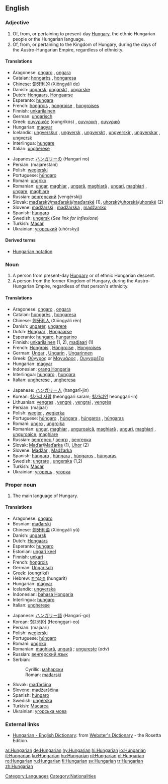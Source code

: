 {{interwiktionary|code=hu}}
{{wikipedia}}
==English==

===Adjective===
{{en-adj|-}}

# Of, from, or pertaining to present-day [[Hungary]], the ethnic Hungarian people or the Hungarian language.
# Of, from, or pertaining to the Kingdom of Hungary, during the days of the Austro-Hungarian Empire, regardless of ethnicity.

====Translations====
{{trans-top|Hungarian}}
*Aragonese: [[ongaro]] {{m}}, [[ongara]] {{f}}
*Catalan: [[hongarès]] {{m}}, [[hongaresa]] {{f}}
*Chinese: [[匈牙利]]的 (Xiōngyálì de)
*Danish: [[ungarsk]], [[ungarskt]] {{n}}, [[ungarske]] {{p}}
*Dutch: [[Hongaars]], [[Hongaarse]]
*Esperanto: [[hungara]]
*French: [[hongrois]] {{m}}, [[hongroise]] {{f}}, [[hongroises]] {{p}}
*Finnish: [[unkarilainen]]
*German: [[ungarisch]]
*Greek: [[ουγγρικός]] (oungrikós) {{m}}, [[ουγγρική]] {{f}}, [[ουγγρικό]] {{n}}
*Hungarian: [[magyar]]
*Icelandic: [[ungverskur]] {{m}}, [[ungversk]] {{f}}, [[ungverskt]] {{n}}, [[ungverskir]] {{p}}, [[ungverskar]] {{fpl}}, [[ungversk]] {{npl}}
*Interlingua: [[hungare]]
*Italian: [[ungherese]]
{{trans-mid}}
*Japanese: [[ハンガリー]]の (Hangarī no)
*Persian: {{FAchar|[[مجارستانی]]}} (majarestani)
*Polish: [[węgierski]]
*Portuguese: [[húngaro]] {{m}}
*Romani: [[ungriko]]
*Romanian: [[ungar]], [[maghiar]] {{m}}, [[ungară]], [[maghiară]] {{f}}, [[ungari]], [[maghiari]] {{p}}, [[ungare]], [[maghiare]] {{fpl}}
*Russian: [[венгерский]] (vengérskij)
*Slovak: [[maďarský]]/[[maďarská]]/[[maďarské]] {{m}} {{f}} {{n}} (1), [[uhorský]]/[[uhorská]]/[[uhorské]] {{m}} {{f}} {{n}} (2)
*Slovene: [[madžarski]] {{m}}, [[madžarska]] {{f}}, [[madžarsko]] {{n}}
*Spanish: [[húngaro]] {{m}}
*Swedish: [[ungersk]] (''See link for inflexions'')
*Turkish: [[Macar]]
*Ukrainian: [[угорський]] (uhórskyj) {{m}}
{{trans-bottom}}

====Derived terms====
*[[Hungarian notation]]

===Noun===
{{en-noun}}

#A person from present-day [[Hungary]] or of ethnic Hungarian descent.
#A person from the former Kingdom of Hungary, during the Austro-Hungarian Empire, regardless of that person's ethnicity.

====Translations====
{{trans-top|person from Hungary}}
*Aragonese: [[ongaro]] {{m}}, [[ongara]] {{f}}
*Catalan: [[hongarès]] {{m}}, [[hongaresa]] {{f}}
*Chinese: [[匈牙利人]] (Xiōngyálì rén)
*Danish: [[ungarer]], [[ungarere]] {{p}}
*Dutch: [[Hongaar]] {{m}}, [[Hongaarse]] {{f}}
*Esperanto: [[hungaro]], [[hungarino]]
*Finnish: [[unkarilainen]] (1, 2), [[madjaari]] (1)
*French: [[Hongrois]] {{m}}, [[Hongroise]] {{f}}, [[Hongroises]] {{p}}
*German: [[Ungar]] {{m}}, [[Ungarin]] {{f}}, [[Ungarinnen]] {{f}} {{p}}
*Greek: [[Ούγγρος]] or [[Μαγυάρος]] {{m}}, [[Ουγγαρέζα]] {{f}}
*Hungarian: [[magyar]]
*Indonesian: [[orang Hongaria]]
*Interlingua: [[hungaro]] {{m}}, [[hungara]] {{f}}
*Italian: [[ungherese]] {{m}}, [[ungheresa]] {{f}}
{{trans-mid}}
*Japanese: [[ハンガリー人]] (hangarī-jin)
*Korean: [[헝가리 사람]] (heonggari saram; [[헝가리인]] heonggari-in)
*Lithuanian: [[vengras]] {{m}}, [[vengrė]] {{f}}, [[vengrai]] {{p}}, [[vengrės]] {{fpl}}
*Persian: {{FAchar|[[مجار]]}} (majaar)
*Polish: [[węgier]] {{m}}, [[węgierka]] {{f}}
*Portuguese: [[húngaro]] {{m}}, [[húngara]] {{f}}, [[húngaros]] {{m}} {{p}}, [[húngaras]] {{f}} {{p}}
*Romani: [[ungro]] {{m}}, [[ungrojka]] {{f}}
*Romanian: [[ungur]], [[maghiar]] {{m}}, [[unguroaică]], [[maghiară]] {{f}}, [[unguri]], [[maghiari]] {{p}}, [[unguroaice]], [[maghiare]] {{fpl}}
*Russian: [[венгерец]] / [[венгр]] {{m}}, [[венгерка]] {{f}}
*Slovak: [[Maďar]]/[[Maďarka]] {{mf}} (1), [[Uhor]] {{m}} (2)
*Slovene: [[Madžar]] {{m}}, [[Madžarka]] {{f}}
*Spanish: [[húngaro]] {{m}}, [[húngara]] {{f}}, [[húngaros]] {{m}} {{p}}, [[húngaras]] {{f}} {{p}}
*Swedish: [[ungrare]] {{m}}, [[ungerska]] {{f}} (1,2)
*Turkish: [[Macar]]
*Ukrainian: [[угорець]] {{m}}, [[угорка]] {{f}}
{{trans-bottom}}

===Proper noun===
{{en-proper noun}}

#The main language of Hungary.

====Translations====
{{trans-top|the language}}
*Aragonese: [[ongaro]] {{m}}
*Bosnian: [[mađarski#Bosnian|mađarski]] {{m}}
*Chinese: [[匈牙利语]] (Xiōngyálì yǔ)
*Danish: [[ungarsk]]
*Dutch: [[Hongaars]] {{n}}
*Esperanto: [[hungaro]]
*Estonian: [[ungari keel]]
*Finnish: [[unkari]]
*French: [[hongrois]] {{m}}
*German: [[Ungarisch]] {{n}}
*Greek: {{t+|el|ουγγρικά|n|p}} (oungriká)
*Hebrew: [[הונגרית|הוּנְגָּרִית]] (hungarít)
*Hungarian: [[magyar]]
*Icelandic: [[ungverska]]
*Indonesian: [[bahasa Hongaria]]
*Interlingua: [[hungaro]]
*Italian: [[ungherese]] {{m}}
{{trans-mid}}
*Japanese: [[ハンガリー語]] (Hangarī-go)
*Korean: [[헝가리어]] (Heonggari-eo)
*Persian: {{FAchar|[[مجاری]]}} (majaari)
*Polish: [[węgierski]] {{m}}
*Portuguese: [[húngaro]] {{m}}
*Romani: [[ungriko]] {{m}}
*Romanian: [[maghiară]], [[ungară]] {{f}}; [[ungureşte]] (''adv'')
*Russian: [[венгерский язык]] {{m}}
*Serbian:
*:Cyrillic: [[мађарски#Serbian|мађарски]] {{m}}
*:Roman: [[mađarski#Serbian|mađarski]] {{m}}
*Slovak: [[maďarčina]] {{f}}
*Slovene: [[madžarščina]] {{f}}
*Spanish: [[húngaro]] {{m}}
*Swedish: [[ungerska]] {{c}}
*Turkish: [[Macarca]]
*Ukrainian: [[угорська мова]] {{f}}
{{trans-bottom}}

===External links===
*[http://www.websters-online-dictionary.org/definition/Hungarian-english/ Hungarian - English Dictionary]: from [http://www.websters-online-dictionary.org/ Webster's Dictionary] - the Rosetta Edition.
{{ethnologue|code=hun}}

[[Category:Languages]]
[[Category:Nationalities]]

[[ar:Hungarian]]
[[de:Hungarian]]
[[hy:Hungarian]]
[[hi:Hungarian]]
[[io:Hungarian]]
[[it:Hungarian]]
[[ku:Hungarian]]
[[hu:Hungarian]]
[[nl:Hungarian]]
[[pl:Hungarian]]
[[ro:Hungarian]]
[[ru:Hungarian]]
[[fi:Hungarian]]
[[sv:Hungarian]]
[[tr:Hungarian]]
[[zh:Hungarian]]